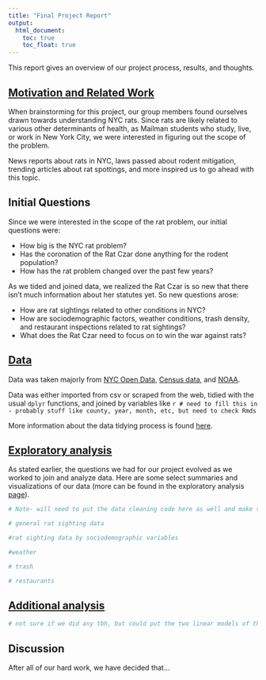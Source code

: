```yaml
---
title: "Final Project Report"
output: 
  html_document:
    toc: true
    toc_float: true
---
```

This report gives an overview of our project process, results, and thoughts.

## [Motivation and Related Work](intro.html)
When brainstorming for this project, our group members found ourselves drawn towards understanding NYC rats. Since rats are likely related to various other determinants of health, as Mailman students who study, live, or work in New York City, we were interested in figuring out the scope of the problem.

News reports about rats in NYC, laws passed about rodent mitigation, trending articles about rat spottings, and more inspired us to go ahead with this topic.

## Initial Questions
Since we were interested in the scope of the rat problem, our initial questions were:

* How big is the NYC rat problem?
* Has the coronation of the Rat Czar done anything for the rodent population?
* How has the rat problem changed over the past few years?

As we tided and joined data, we realized the Rat Czar is so new that there isn't much information about her statutes yet. So new questions arose:

* How are rat sightings related to other conditions in NYC?
* How are sociodemographic factors, weather conditions, trash density, and restaurant inspections related to rat sightings?
* What does the Rat Czar need to focus on to win the war against rats?

## [Data](data-sources.html)

Data was taken majorly from [NYC Open Data](https://opendata.cityofnewyork.us/), [Census data](https://www.census.gov/data.html), and [NOAA](https://www.ncei.noaa.gov/cdo-web/datasets).

Data was either imported from csv or scraped from the web, tidied with the usual `dplyr` functions, and joined by variables like `r # need to fill this in - probably stuff like county, year, month, etc, but need to check Rmds`

More information about the data tidying process is found [here](data-sources.html).

## [Exploratory analysis](exploratory.html)
As stated earlier, the questions we had for our project evolved as we worked to join and analyze data. Here are some select summaries and visualizations of our data (more can be found in the exploratory analysis [page](exploratory.html)).

```r
# Note- will need to put the data cleaning code here as well and make sure the file paths are all correct

# general rat sighting data

#rat sighting data by sociodemographic variables

#weather

# trash

# restaurants
```


## [Additional analysis](statistical.html)
```r
# not sure if we did any tbh, but could put the two linear models of the rat sightings here, though the conclusion is very weak

```


## Discussion
After all of our hard work, we have decided that...
